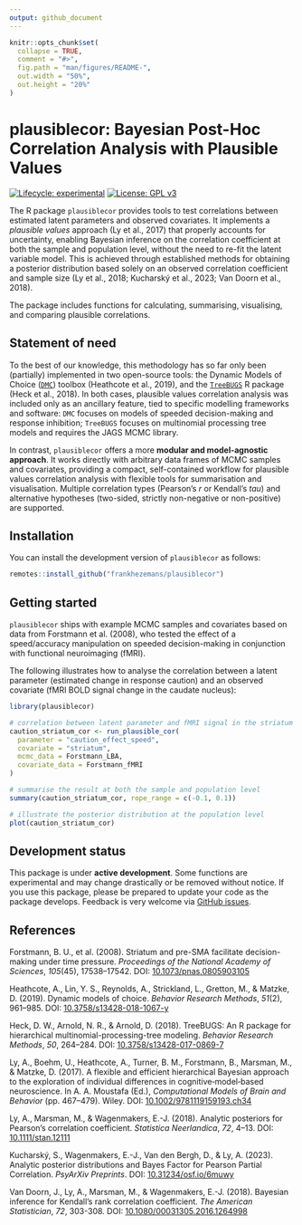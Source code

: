 ```yaml
---
output: github_document
---
```


<!-- README.md is generated from README.Rmd. Please edit that file -->

```r
knitr::opts_chunk$set(
  collapse = TRUE,
  comment = "#>",
  fig.path = "man/figures/README-",
  out.width = "50%",
  out.height = "20%"
)
```

# plausiblecor: Bayesian Post-Hoc Correlation Analysis with Plausible Values

<!-- badges: start -->
[![Lifecycle: experimental](https://img.shields.io/badge/lifecycle-experimental-orange.svg)](https://lifecycle.r-lib.org/articles/stages.html#experimental)
[![License: GPL v3](https://img.shields.io/badge/License-GPLv3-blue.svg)](https://www.gnu.org/licenses/gpl-3.0)
<!-- badges: end -->

The R package `plausiblecor` provides tools to test correlations between estimated latent parameters and observed covariates. It implements a *plausible values* approach (Ly et al., 2017) that properly accounts for uncertainty, enabling Bayesian inference on the correlation coefficient at both the sample and population level, without the need to re-fit the latent variable model. This is achieved through established methods for obtaining a posterior distribution based solely on an observed correlation coefficient and sample size (Ly et al., 2018; Kucharský et al., 2023; Van Doorn et al., 2018).

The package includes functions for calculating, summarising, visualising, and comparing plausible correlations.

## Statement of need

To the best of our knowledge, this methodology has so far only been (partially) implemented in two open-source tools: the Dynamic Models of Choice ([`DMC`](https://osf.io/pbwx8/)) toolbox (Heathcote et al., 2019), and the [`TreeBUGS`](https://github.com/danheck/TreeBUGS) R package (Heck et al., 2018). In both cases, plausible values correlation analysis was included only as an ancillary feature, tied to specific modelling frameworks and software: `DMC` focuses on models of speeded decision-making and response inhibition; `TreeBUGS` focuses on multinomial processing tree models and requires the JAGS MCMC library.

In contrast, `plausiblecor` offers a more **modular and model-agnostic approach**. It works directly with arbitrary data frames of MCMC samples and covariates, providing a compact, self-contained workflow for plausible values correlation analysis with flexible tools for summarisation and visualisation. Multiple correlation types (Pearson's *r* or Kendall's *tau*) and alternative hypotheses (two-sided, strictly non-negative or non-positive) are supported.

## Installation

You can install the development version of `plausiblecor` as follows:

``` r
remotes::install_github("frankhezemans/plausiblecor")
```

## Getting started

`plausiblecor` ships with example MCMC samples and covariates based on data from Forstmann et al. (2008), who tested the effect of a speed/accuracy manipulation on speeded decision-making in conjunction with functional neuroimaging (fMRI).

The following illustrates how to analyse the correlation between a latent parameter (estimated change in response caution) and an observed covariate (fMRI BOLD signal change in the caudate nucleus):

```r
library(plausiblecor)

# correlation between latent parameter and fMRI signal in the striatum
caution_striatum_cor <- run_plausible_cor(
  parameter = "caution_effect_speed",
  covariate = "striatum",
  mcmc_data = Forstmann_LBA,
  covariate_data = Forstmann_fMRI
)

# summarise the result at both the sample and population level
summary(caution_striatum_cor, rope_range = c(-0.1, 0.1))

# illustrate the posterior distribution at the population level
plot(caution_striatum_cor)
```

## Development status

This package is under **active development**. Some functions are experimental and may change drastically or be removed without notice. If you use this package, please be prepared to update your code as the package develops. Feedback is very welcome via [GitHub issues](https://github.com/frankhezemans/plausiblecor/issues).

## References

Forstmann, B. U., et al. (2008). Striatum and pre-SMA facilitate decision-making under time pressure. *Proceedings of the National Academy of Sciences*, *105*(45), 17538–17542. DOI: [10.1073/pnas.0805903105](https://doi.org/10.1073/pnas.0805903105)

Heathcote, A., Lin, Y. S., Reynolds, A., Strickland, L., Gretton, M., & Matzke, D. (2019). Dynamic models of choice. *Behavior Research Methods*, *51*(2), 961–985. DOI: [10.3758/s13428-018-1067-y](https://doi.org/10.3758/s13428-018-1067-y)

Heck, D. W., Arnold, N. R., & Arnold, D. (2018). TreeBUGS: An R package for hierarchical multinomial-processing-tree modeling. *Behavior Research Methods*, *50*, 264–284. DOI: [10.3758/s13428-017-0869-7](https://doi.org/10.3758/s13428-017-0869-7)

Ly, A., Boehm, U., Heathcote, A., Turner, B. M., Forstmann, B., Marsman, M., & Matzke, D. (2017). A flexible and efficient hierarchical Bayesian approach to the exploration of individual differences in cognitive‐model‐based neuroscience. In A. A. Moustafa (Ed.),  *Computational Models of Brain and Behavior* (pp. 467–479). Wiley. DOI: [10.1002/9781119159193.ch34](https://doi.org/10.1002/9781119159193.ch34)

Ly, A., Marsman, M., & Wagenmakers, E.-J. (2018). Analytic posteriors for Pearson's correlation coefficient. *Statistica Neerlandica*, *72*, 4–13. DOI: [10.1111/stan.12111](https://doi.org/10.1111/stan.12111)

Kucharský, S., Wagenmakers, E.-J., Van den Bergh, D., & Ly, A. (2023). Analytic posterior distributions and Bayes Factor for Pearson Partial Correlation. *PsyArXiv Preprints*. DOI: [10.31234/osf.io/6muwy](https://doi.org/10.31234/osf.io/6muwy)

Van Doorn, J., Ly, A., Marsman, M., & Wagenmakers, E.-J. (2018). Bayesian inference for Kendall's rank correlation coefficient. *The American Statistician*, *72*, 303-308. DOI: [10.1080/00031305.2016.1264998](https://doi.org/10.1080/00031305.2016.1264998)
